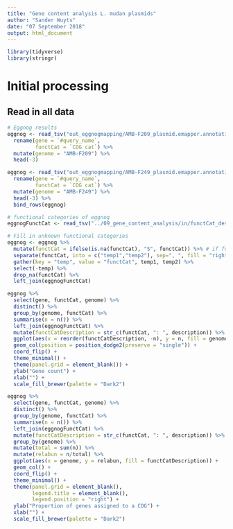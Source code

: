 ```yaml
---
title: "Gene content analysis L. mudan plasmids"
author: "Sander Wuyts"
date: "07 September 2018"
output: html_document
---
```


```r
library(tidyverse)
library(stringr)
```

# Initial processing

## Read in all data

```r
# Eggnog results
eggnog <- read_tsv("out_eggnogmapping/AMB-F209_plasmid.emapper.annotations", skip = 3) %>%
  rename(gene = `#query_name`,
         functCat = `COG cat`) %>%
  mutate(genome = "AMB-F209") %>%
  head(-3)

eggnog <- read_tsv("out_eggnogmapping/AMB-F249_plasmid.emapper.annotations", skip = 3) %>%
  rename(gene = `#query_name`,
         functCat = `COG cat`) %>%
  mutate(genome = "AMB-F249") %>%
  head(-3) %>%
  bind_rows(eggnog)

# functional categories of eggnog
eggnogFunctCat <- read_tsv("../09_gene_content_analysis/in/functCat_descriptions.tsv")

# Fill in unknown functional categories
eggnog <- eggnog %>%
  mutate(functCat = ifelse(is.na(functCat), "S", functCat)) %>% # if function is unkown add to category S
  separate(functCat, into = c("temp1","temp2"), sep=", ", fill = "right") %>% # split rows with multiple functCats
  gather(key = "temp", value = "functCat", temp1, temp2) %>%
  select(-temp) %>%
  drop_na(functCat) %>%
  left_join(eggnogFunctCat)

```

```r
eggnog %>%
  select(gene, functCat, genome) %>%
  distinct() %>%
  group_by(genome, functCat) %>%
  summarise(n = n()) %>%
  left_join(eggnogFunctCat) %>%
  mutate(functCatDescription = str_c(functCat, ": ", description)) %>%
  ggplot(aes(x = reorder(functCatDescription, -n), y = n, fill = genome)) +
  geom_col(position = position_dodge2(preserve = "single")) +
  coord_flip() +
  theme_minimal() +
  theme(panel.grid = element_blank()) +
  ylab("Gene count") +
  xlab("") +
  scale_fill_brewer(palette = "Dark2")
```

```r
eggnog %>%
  select(gene, functCat, genome) %>%
  distinct() %>%
  group_by(genome, functCat) %>%
  summarise(n = n()) %>%
  left_join(eggnogFunctCat) %>%
  mutate(functCatDescription = str_c(functCat, ": ", description)) %>%
  group_by(genome) %>%
  mutate(total = sum(n)) %>%
  mutate(relabun = n/total) %>%
  ggplot(aes(x = genome, y = relabun, fill = functCatDescription)) +
  geom_col() +
  coord_flip() +
  theme_minimal() +
  theme(panel.grid = element_blank(),
        legend.title = element_blank(),
        legend.position = "right") +
  ylab("Proportion of genes assigned to a COG") +
  xlab("") +
  scale_fill_brewer(palette = "Dark2")
```


